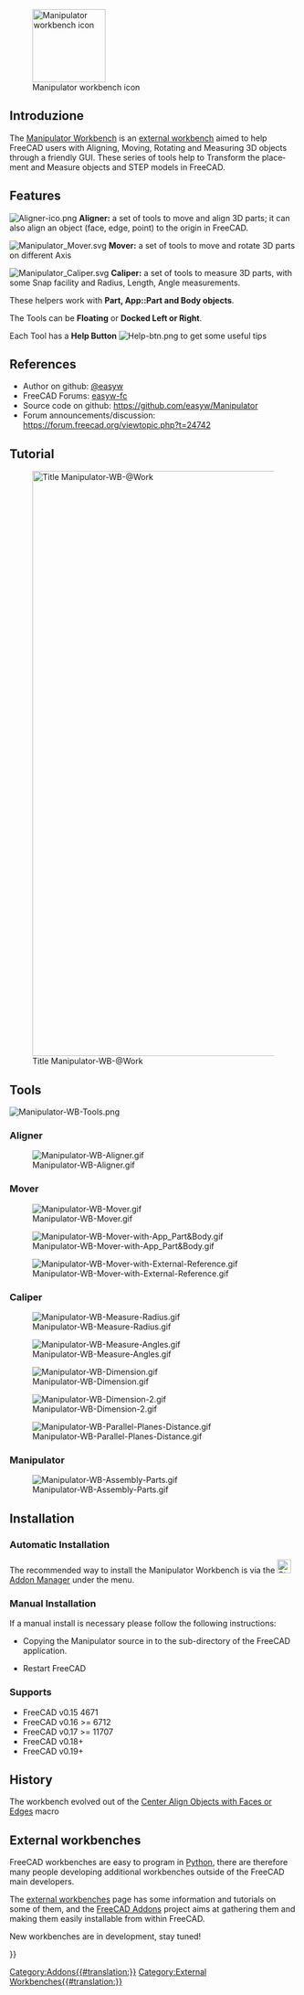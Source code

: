 <languages/>

<div lang="en" dir="ltr" class="mw-content-ltr">
[[Image:Manipulator_workbench_icon.svg|thumb|128px|Manipulator workbench icon]]
</div>

<span id="Introduction"></span>
==Introduzione==

{{TOCright}}

<div lang="en" dir="ltr" class="mw-content-ltr">
The [[Manipulator_Workbench|Manipulator Workbench]] is an [[External_workbenches|external workbench]] aimed to help FreeCAD users with Aligning, Moving, Rotating and Measuring 3D objects through a friendly GUI. These series of tools help to Transform the placement and Measure objects and STEP models in FreeCAD.
</div>

<div lang="en" dir="ltr" class="mw-content-ltr">
==Features==
</div>

<div lang="en" dir="ltr" class="mw-content-ltr">
[[File:Aligner-ico.png]] '''Aligner:''' a set of tools to move and align 3D parts; it can also align an object (face, edge, point) to the origin in FreeCAD.
</div>

<div lang="en" dir="ltr" class="mw-content-ltr">
[[File:Manipulator_Mover.svg]] '''Mover:'''  a set of tools to move and rotate 3D parts on different Axis
</div>

<div lang="en" dir="ltr" class="mw-content-ltr">
[[File:Manipulator_Caliper.svg]] '''Caliper:''' a set of tools to measure 3D parts, with some Snap facility and Radius, Length, Angle measurements.
</div> 

<div lang="en" dir="ltr" class="mw-content-ltr">
These helpers work with '''Part, App::Part and Body objects'''.
</div>

<div lang="en" dir="ltr" class="mw-content-ltr">
The Tools can be '''Floating''' or '''Docked Left or Right'''.
</div>

<div lang="en" dir="ltr" class="mw-content-ltr">
Each Tool has a '''Help Button''' [[File:Help-btn.png]] to get some useful tips
</div>

<div lang="en" dir="ltr" class="mw-content-ltr">
==References==
</div>

<div lang="en" dir="ltr" class="mw-content-ltr">
* Author on github: [https://github.com/easyw @easyw]
* FreeCAD Forums: [https://forum.freecad.org/memberlist.php?mode=viewprofile&u=6387 easyw-fc]
* Source code on github: https://github.com/easyw/Manipulator
* Forum announcements/discussion: https://forum.freecad.org/viewtopic.php?t=24742
</div>

<div lang="en" dir="ltr" class="mw-content-ltr">
== Tutorial ==
</div>

<div lang="en" dir="ltr" class="mw-content-ltr">
[[Image:Manipulator-WB-@Work.png|1024px|link=https://youtu.be/owGzsd1fyZc|alt=Manipulator-WB-@Work|Title Manipulator-WB-@Work]]
</div>

<div lang="en" dir="ltr" class="mw-content-ltr">
{{Caption|YouTube Tutorial [https://youtu.be/owGzsd1fyZc Manipulator WorkBench @Work]}}
</div>


<div lang="en" dir="ltr" class="mw-content-ltr">
==Tools==
</div>

<div lang="en" dir="ltr" class="mw-content-ltr">
[[Image:Manipulator-WB-Tools.png]]
{{Caption|Above: Manipulator workbench dialog. For a more detailed description see [https://github.com/easyw/Manipulator/blob/master/README.md README.md] on Github.}}
</div>


<div lang="en" dir="ltr" class="mw-content-ltr">
=== Aligner ===
</div>
[[Image:Manipulator-WB-Aligner.gif]]
<div lang="en" dir="ltr" class="mw-content-ltr">
{{Caption|Aligner: set of tools to move and align 3D parts; it can also align an object (face, edge, point) to the origin in FreeCAD}}
</div>

<div lang="en" dir="ltr" class="mw-content-ltr">
=== Mover ===
</div>
[[Image:Manipulator-WB-Mover.gif]]
<div lang="en" dir="ltr" class="mw-content-ltr">
{{Caption|Mover: set of tools to move and rotate 3D parts on different Axis}}
</div>

[[Image:Manipulator-WB-Mover-with-App_Part&Body.gif]]
<div lang="en" dir="ltr" class="mw-content-ltr">
{{Caption|Mover: Using App:Part and Body}}
</div>

[[Image:Manipulator-WB-Mover-with-External-Reference.gif]]
<div lang="en" dir="ltr" class="mw-content-ltr">
{{Caption|Mover: with External Reference}}
</div>


<div lang="en" dir="ltr" class="mw-content-ltr">
=== Caliper ===
</div>
[[Image:Manipulator-WB-Measure-Radius.gif]]
<div lang="en" dir="ltr" class="mw-content-ltr">
{{Caption|Caliper: measuring Radius}}
</div>

[[Image:Manipulator-WB-Measure-Angles.gif]]
<div lang="en" dir="ltr" class="mw-content-ltr">
{{Caption|Caliper: measuring Angles}}
</div>

[[Image:Manipulator-WB-Dimension.gif]]
<div lang="en" dir="ltr" class="mw-content-ltr">
{{Caption|Caliper: measuring Dimensions}}
</div>

[[Image:Manipulator-WB-Dimension-2.gif]]
<div lang="en" dir="ltr" class="mw-content-ltr">
{{Caption|Caliper: measuring Dimensions (cont.)}}
</div>

[[Image:Manipulator-WB-Parallel-Planes-Distance.gif]]
<div lang="en" dir="ltr" class="mw-content-ltr">
{{Caption|Caliper: parallel planes distance}}
</div>


<div lang="en" dir="ltr" class="mw-content-ltr">
=== Manipulator ===
</div>

[[Image:Manipulator-WB-Assembly-Parts.gif]]

<div lang="en" dir="ltr" class="mw-content-ltr">
==Installation==
</div>

<div lang="en" dir="ltr" class="mw-content-ltr">
===Automatic Installation===
</div>

<div lang="en" dir="ltr" class="mw-content-ltr">
The recommended way to install the Manipulator Workbench is via the [[Image:Std_AddonMgr.svg|24px|link=Std_AddonMgr]] [[Std_AddonMgr|Addon Manager]] under the {{MenuCommand|Tools → Addon Manager}} menu.
</div>

<div lang="en" dir="ltr" class="mw-content-ltr">
<div class="mw-collapsible mw-collapsed toccolours" style="width:600px">
</div>

<div lang="en" dir="ltr" class="mw-content-ltr">
===Manual Installation===
</div>

<div lang="en" dir="ltr" class="mw-content-ltr">
If a manual install is necessary please follow the following instructions:
</div> 

<div lang="en" dir="ltr" class="mw-content-ltr">
<div class="mw-collapsible-content">
</div>

<div lang="en" dir="ltr" class="mw-content-ltr">
* Copying the Manipulator source in to the {{FileName|Mod}} sub-directory of the FreeCAD application.
</div>

<div lang="en" dir="ltr" class="mw-content-ltr">
{{Code|code=
cd ~/.FreeCAD/Mod 
git clone https://github.com/easyw/Manipulator Manipulator
}}
* Restart FreeCAD
</div>
</div> <!-- END of collapsible div. do not remove! -->
</div> <!-- END of collapsible div. do not remove! -->

<div lang="en" dir="ltr" class="mw-content-ltr">
=== Supports ===
</div>

<div lang="en" dir="ltr" class="mw-content-ltr">
* FreeCAD v0.15 4671  
* FreeCAD v0.16 >= 6712  
* FreeCAD v0.17 >= 11707
* FreeCAD v0.18+
* FreeCAD v0.19+
</div>

<div lang="en" dir="ltr" class="mw-content-ltr">
== History ==
</div>

<div lang="en" dir="ltr" class="mw-content-ltr">
The workbench evolved out of the [[Macro_Center_Align_Objects_with_Faces_or_Edges|Center Align Objects with Faces or Edges]] macro
</div>

<div lang="en" dir="ltr" class="mw-content-ltr">
== External workbenches ==
</div>

<div lang="en" dir="ltr" class="mw-content-ltr">
FreeCAD workbenches are easy to program in [[Python|Python]], there are therefore many people developing additional workbenches outside of the FreeCAD main developers.
</div>

<div lang="en" dir="ltr" class="mw-content-ltr">
The [[External_workbenches|external workbenches]] page has some information and tutorials on some of them, and the [https://github.com/FreeCAD/FreeCAD-addons FreeCAD Addons] project aims at gathering them and making them easily installable from within FreeCAD.
</div>

<div lang="en" dir="ltr" class="mw-content-ltr">
New workbenches are in development, stay tuned!
</div>

{{Userdocnavi{{#translation:}}}}
[[Category:Addons{{#translation:}}]]
[[Category:External Workbenches{{#translation:}}]]
{{clear}}